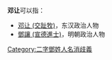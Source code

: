 '''邓让'''可以指：
* [[邓让_(交趾牧)|邓让 (交趾牧)]]，东汉政治人物
* [[鄧讓_(宣德進士)|鄧讓 (宣德進士)]]，明朝政治人物

{{disambig}}

[[Category:二字鄧姓人名消歧義|Category:二字鄧姓人名消歧義]]